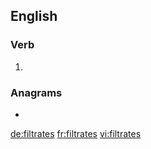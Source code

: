 {{also|Filtrates|filtrâtes}}
==English==

===Verb===
{{head|en|verb form}}

# {{en-third-person singular of|filtrate}}

===Anagrams===
* {{l|en|triflates}}

[[de:filtrates]]
[[fr:filtrates]]
[[vi:filtrates]]